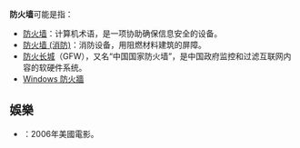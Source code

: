 {{noteTA
|G1=IT
}}
'''防火墙'''可能是指：
* [[防火墙|防火墙]]：计算机术语，是一项协助确保信息安全的设备。
* [[防火墙_(消防)|防火墙 (消防)]]：消防设备，用阻燃材料建筑的屏障。
* [[防火长城|防火长城]]（GFW），又名“中国国家防火墙”，是中国政府监控和过滤互联网内容的软硬件系统。
* [[Windows_防火牆|Windows 防火牆]]

== 娛樂 ==
* {{link-en|防火墙 (电影)|Firewall_(film)}}：2006年美國電影。

{{disambig|Cat=三字消歧義}}